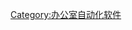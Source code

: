 {{Catnav|頁面分類|人类社会|科技|办公设备|办公室自动化软件}}
{{Commonscat|Spreadsheet software}}

[[Category:办公室自动化软件|Category:办公室自动化软件]]